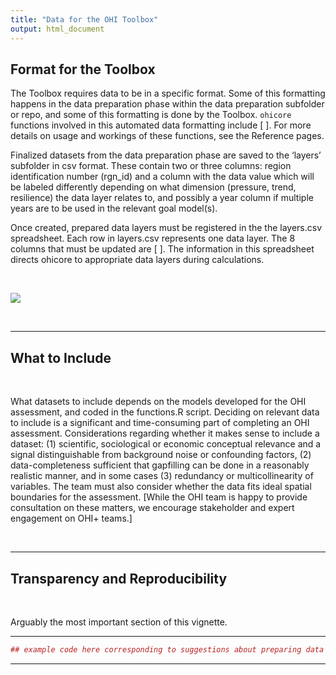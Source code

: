 ```yaml
---
title: "Data for the OHI Toolbox"
output: html_document
---
```



## Format for the Toolbox

The Toolbox requires data to be in a specific format. Some of this formatting happens in the data preparation phase within the data preparation subfolder or repo, and some of this formatting is done by the Toolbox. `ohicore` functions involved in this automated data formatting include [ ]. For more details on usage and workings of these functions, see the Reference pages. 

Finalized datasets from the data preparation phase are saved to the 'layers' subfolder in csv format. These contain two or three columns: region identification number (rgn_id) and a column with the data value which will be labeled differently depending on what dimension (pressure, trend, resilience) the data layer relates to, and possibly a year column if multiple years are to be used in the relevant goal model(s).

Once created, prepared data layers must be registered in the the layers.csv spreadsheet. Each row in layers.csv represents one data layer. The 8 columns that must be updated are [ ]. The information in this spreadsheet directs ohicore to appropriate data layers during calculations.

<br>

<left><img src="https://docs.google.com/drawings/d/e/2PACX-1vTVHHtK7AiHQv0MrnYAYr4S4mImPmHEYW5CeqOxZeGfYoFTj7LEhZpkdvjs2d205kYj1i-J-WLwCWri/pub?w=914&h=425"></left>  

<br>

---

## What to Include

<br>

What datasets to include depends on the models developed for the OHI assessment, and coded in the functions.R
script. Deciding on relevant data to include is a significant and time-consuming part of completing an OHI assessment. Considerations regarding whether it makes sense to include a dataset: (1) scientific, sociological or economic conceptual relevance and a signal distinguishable from background noise or confounding factors, (2) data-completeness sufficient that gapfilling can be done in a reasonably realistic manner, and in some cases (3) redundancy or multicollinearity of variables. The team must also consider whether the data fits ideal spatial boundaries for the assessment. [While the OHI team is happy to provide consultation on these matters, we encourage stakeholder and expert engagement on OHI+ teams.]

<br>

---

## Transparency and Reproducibility

<br>

Arguably the most important section of this vignette.

---

```r
## example code here corresponding to suggestions about preparing data
```

---
